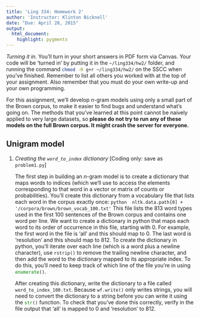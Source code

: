 ```yaml
---
title: 'Ling 334: Homework 2'
author: 'Instructor: Klinton Bicknell'
date: "Due: April 28, 2015"
output:
  html_document:
    highlight: pygments
---
```


_Turning it in._ You'll turn in your short answers in PDF form via Canvas. Your code will be 'turned in' by putting it in the `~/ling334/hw2/` folder, and running the command `chmod -R g+r ~/ling334/hw2/`{.bash} on the SSCC when you've finished. Remember to list all others you worked with at the top of your assignment. Also remember that you must do your own write-up and your own programming.

For this assignment, we'll develop $n$-gram models using only a small part of the Brown corpus, to make it easier to find bugs and understand what's going on. The methods that you've learned at this point cannot be naively applied to very large datasets, so **please do not try to run any of these models on the full Brown corpus. It might crash the server for everyone.**

## Unigram model

1. _Creating the `word_to_index` dictionary_ [Coding only: save as `problem1.py`]
  
    The first step in building an $n$-gram model is to create a dictionary that maps words to indices (which we'll use to access the elements corresponding to that word in a vector or matrix of counts or probabilities). You'll create this dictionary from a vocabulary file that lists each word in the corpus exactly once:
    ```python
    nltk.data.path[0] + '/corpora/brown/brown_vocab_100.txt'
    ```
    This file lists the 813 word types used in the first 100 sentences of the Brown corpus and contains one word per line. We want to create a dictionary in python that maps each word to its order of occurrence in this file, starting with 0. For example, the first word in the file is 'all' and this should map to 0. The last word is 'resolution' and this should map to 812. To create the dictionary in python, you'll
iterate over each line (which is a word plus a newline character), use `rstrip()`{.python} to remove the trailing newline character, and then add the word to the dictionary mapped to its appropriate index. To do this, you'll need to keep track of which line of the file you're in using `enumerate()`{.python}.

    After creating this dictionary, write the dictionary to a file called `word_to_index_100.txt`. Because `wf.write()`{.python} only writes strings, you will need to convert the dictionary to a string before you can write it using the `str()`{.python} function. To check that you've done this correctly, verify in the file output that 'all' is mapped to 0 and 'resolution' to 812.